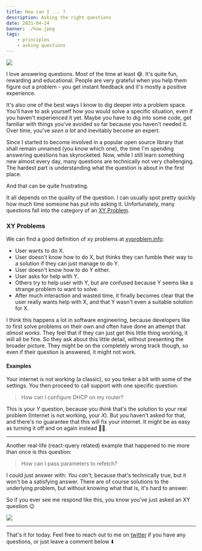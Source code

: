 ```yaml
---
title: How can I ... ?
description: Asking the right questions
date: 2021-04-24
banner: ./how.jpeg
tags:
    - principles
    - asking questions
---
```



<img src="./how.jpeg" />

<Attribution name="Emily Morter" url="https://unsplash.com/@emilymorter" />

I love answering questions. Most of the time at least 😅. It's quite fun, rewarding and educational. People are very grateful when you help them figure out a problem - you get instant feedback and it's mostly a positive experience.

It's also one of the best ways I know to dig deeper into a problem space. You'll have to ask yourself how you would solve a specific situation, even if you haven't experienced it yet. Maybe you have to dig into some code, get familiar with things you've avoided so far because you haven't needed it. Over time, you've _seen a lot_ and inevitably become an expert.

Since I started to become involved in a popular open source library that shall remain unnamed (you know which one), the time I'm spending answering questions has skyrocketed. Now, while I still learn something new almost every day, many questions are technically not very challenging. The hardest part is understanding what the question is about in the first place.

And that can be quite frustrating.

It all depends on the quality of the question. I can usually spot pretty quickly how much time someone has put into asking it. Unfortunately, many questions fall into the category of an [XY Problem](https://en.wikipedia.org/wiki/XY_problem).

### XY Problems

We can find a good definition of xy problems at [xyproblem.info](https://xyproblem.info/):

-   User wants to do X.
-   User doesn't know how to do X, but thinks they can fumble their way to a solution if they can just manage to do Y.
-   User doesn't know how to do Y either.
-   User asks for help with Y.
-   Others try to help user with Y, but are confused because Y seems like a strange problem to want to solve.
-   After much interaction and wasted time, it finally becomes clear that the user really wants help with X, and that Y wasn't even a suitable solution for X.

I think this happens a lot in software engineering, because developers like to first solve problems on their own and often have done an attempt that _almost works_. They feel that if they can just get this little thing working, it will all be fine. So they ask about this little detail, without presenting the broader picture. They might be on the completely wrong track though, so even if their question is answered, it might not work.

#### Examples

Your internet is not working (a classic), so you tinker a bit with some of the settings. You then proceed to call support with one specific question:

> How can I configure DHCP on my router?

This is your _Y_ question, because you _think_ that's the solution to your real problem (Internet is not working, your _X_). But you haven't asked for that, and there's no guarantee that this will fix your internet. It might be as easy as turning it off and on again instead 🤷‍♂️.

---

Another real-life (react-query related) example that happened to me more than once is this question:

> How can I pass parameters to refetch?

I could just answer with: _You can't_, because that's technically true, but it won't be a satisfying answer. There are of course solutions to the underlying problem, but without knowing what that is, it's hard to answer.



So if you ever see me respond like this, you know you've just asked an XY question 😉

<img src="./use-case.png" />

---

That's it for today. Feel free to reach out to me on [twitter](https://twitter.com/tkdodo)
if you have any questions, or just leave a comment below ⬇️

<Comments withSeparator={false} />
